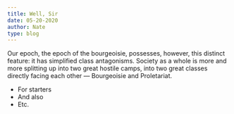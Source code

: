 ```yaml
---
title: Well, Sir
date: 05-20-2020
author: Nate
type: blog
---
```

Our epoch, the epoch of the bourgeoisie, possesses, however, this distinct feature: it has simplified class antagonisms. Society as a whole is more and more splitting up into two great hostile camps, into two great classes directly facing each other — Bourgeoisie and Proletariat. 

* For starters
* And also
* Etc.